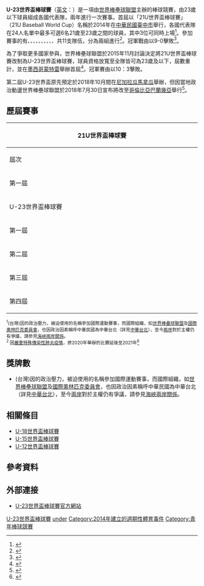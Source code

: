 {{Infobox sports league
| formerly = 21U世界盃棒球賽 (2014)
| logo = U-23 Baseball World Cup logo.svg
| pixels = 
| sport = [[棒球|棒球]]
| founded = 2014年
| champion = {{bb|MEX}}（2018年）
| most_champs = {{bb|TPE}}（1次）<br/>{{bb|JPN}}（1次）<br/>{{bb|MEX}}（1次）<br/>{{bb|VEN}}（1次）
| current_season = 
| last_season = 2021年U-23世界盃棒球賽
| folded = 
| website = https://u23bwc.wbsc.org/zh
}}

{{Day Countdown
|name=  2022年U23世界盃棒球賽
|address= {{中華民國}}[[台北市|台北市]]
|year = 2022
|month= 10
|day = 14
|utc_offset = +8 hours
|on_day_text = 今日播出
}}


'''U-23世界盃棒球賽'''（[[英文|英文]]：'''{{lang|en|U-23 Baseball World Cup}}'''）是一項由[[世界棒壘球聯盟|世界棒壘球聯盟]]主辦的棒球競賽，由23歲以下球員組成各國代表隊，兩年進行一次賽事。首屆以「21U世界盃棒球賽」（21U Baseball World Cup）名稱於2014年在[[中華民國|中華民國]][[臺中市|臺中市]]舉行，各國代表隊在24人名單中最多可選6名21歲至23歲之間的球員，其中3位可同時上場<ref>{{Cite web | url=http://www.libertytimes.com.tw/2014/new/feb/19/today-sp6.htm | title=首屆U21世界盃 大聯盟級颳「台」風 | publisher=自由時報 | date=2014-02-19 | deadurl=yes | archiveurl=https://web.archive.org/web/20140307134909/http://www.libertytimes.com.tw/2014/new/feb/19/today-sp6.htm | archivedate=2014-03-07 | accessdate=2016-12-20 }}</ref>。參加賽事的有{{bb|TPE}}、{{bb|JPN}}、{{bb|KOR}}、{{bb|NIC}}、{{bb|CZE}}、{{bb|AUS}}、{{bb|ITA}}、{{bb|VEN}}、{{bb|NED}}、{{bb|NZL}}、{{bb|MEX}}共11支隊伍，分為兩組進行<ref>{{Cite web | url=http://www.ibaf.org/en/competition/2a0636f8-f9c1-40e4-a97a-2c085be5e0a7/results | title=2014 21U各場次比賽結果表 | publisher=IBAF | date=2014-11-16 | access-date=2016-12-20 | archive-date=2015-09-26 | archive-url=https://web.archive.org/web/20150926215334/http://www.ibaf.org/en/competition/2a0636f8-f9c1-40e4-a97a-2c085be5e0a7/results | dead-url=no }}</ref>。冠軍戰由{{bb|TPE}}以9-0擊敗{{bb|JPN}}<ref>{{Cite web | url=http://news.ltn.com.tw/news/sports/breakingnews/1158981 | title=21U 臺灣完封日本 奪下21U棒球賽冠軍 | publisher=自由時報 | date=2014-11-16 | access-date=2015-11-20 | archive-date=2014-12-29 | archive-url=https://web.archive.org/web/20141229113507/http://news.ltn.com.tw/news/sports/breakingnews/1158981 | dead-url=no }}</ref>。

為了爭取更多國家參與，世界棒壘球聯盟於2015年11月討論決定將21U世界盃棒球賽改制為U-23世界盃棒球賽，球員資格放寬至全隊皆可為23歲及以下，屆數重計，並在[[墨西哥|墨西哥]][[蒙特雷|蒙特雷]]舉辦首屆<ref>{{Cite web | url=http://www.setn.com/News.aspx?NewsID=107542 | title=U21成絕響！爭取國際支持　將改制為U23世界盃 | publisher=三立新聞 | date=2015-11-20 | accessdate=2016-12-20 | archive-date=2020-08-06 | archive-url=https://web.archive.org/web/20200806155524/https://www.setn.com/News.aspx?NewsID=107542 | dead-url=no }}</ref>。冠軍賽由{{bb|JPN}}以10：3擊敗{{bb|AUS}}。

第二屆U-23世界盃原先預定於2018年10月間在[[尼加拉瓜|尼加拉瓜]][[馬拿瓜|馬拿瓜]]舉辦，但因當地政治動盪世界棒壘球聯盟於2018年7月30日宣布將改至[[哥倫比亞|哥倫比亞]][[巴蘭幾亞|巴蘭幾亞]]舉行<ref>{{cite news|url=http://www.wbsc.org/u-23-baseball-world-cup-2018-hosting-rights-awarded-to-barranquilla-colombia|title=U-23 Baseball World Cup 2018 hosting rights awarded to Barranquilla, Colombia|date=2018-07-30|author=WSBC|language=en|accessdate=2018-08-03|archive-date=2019-08-06|archive-url=https://web.archive.org/web/20190806084942/http://www.wbsc.org/u-23-baseball-world-cup-2018-hosting-rights-awarded-to-barranquilla-colombia/|dead-url=no}}</ref>。

==歷屆賽事==
{| class="wikitable" style="font-size:90%; text-align: center;"
! colspan="8" |'''21U世界盃棒球賽'''
|-
!rowspan=2 width=8%|屆次
!rowspan=2 width=8%|年分
!rowspan=2 width=10%|主辦
!rowspan=2 width=10%|舉辦城市
!rowspan=2 width=8%|參賽隊數
!colspan=3|獲勝隊伍
|-
!width=17%|冠軍 [[Image:Gold_medal_world_centered-2.svg|16px]]
!width=17%|亞軍 [[Image:Silver_medal_world_centered-2.svg|16px]]
! width="17%" |季軍 [[Image:Bronze_medal_world_centered-2.svg|16px]]
|-
| 第一屆
| [[2014年21U世界盃棒球賽|2014年]]
| {{TWN}}
| [[臺中市|臺中市]]
| 11
| {{bb|TPE}}<sup>1</sup>
| {{bb|JPN}}
| {{bb|KOR}}
|-
!colspan=8|U-23世界盃棒球賽
|- 
| 第一屆
| [[2016年U-23世界盃棒球賽|2016年]]
| {{MEX}}
| [[蒙特雷|蒙特雷]]
| 12
| {{bb|JPN}}
| {{bb|AUS}}
| {{bb|KOR}}
|- style="background: #D0E6FF;"
| 第二屆
| [[2018年U-23世界盃棒球賽|2018年]]
| {{COL}}
| [[巴蘭幾亞|巴蘭幾亞]]
| 12
| {{bb|MEX}}
| {{bb|JPN}}
| {{bb|VEN}}
|- 
| 第三屆
| [[2020年U-23世界盃棒球賽|2021年]]<sup>2</sup>
| {{MEX}}
| [[奧夫雷貢城|奧夫雷貢城]] / [[埃莫西約|埃莫西約]]
| 12
| {{bb|VEN}}
| {{bb|MEX}}
| {{bb|COL}}
|- 
| 第四屆
| [[2022年U-23世界盃棒球賽|2022年]]
| {{TWN}}
| [[臺北市|臺北市]]
|12
|
|
|
|}

<small><sup>1</sup>{{ROC}}(台灣)因{{PRC}}的政治壓力，被迫使用{{TPE}}的名稱參加國際運動賽事，而國際組織，如[[世界棒壘球聯盟|世界棒壘球聯盟]]及[[國際奧林匹克委員會|國際奧林匹克委員會]]，也因政治因素稱呼中華民國為中華台北（詳見[[中華台北|中華台北]]），至今[[兩岸|兩岸]]對於主權仍有爭議，請參見[[海峽兩岸關係|海峽兩岸關係]]。</small><br/>
<small><sup>2</sup> 因[[嚴重特殊傳染性肺炎疫情|嚴重特殊傳染性肺炎疫情]]，原2020年舉辦的比賽延後至2021年<ref>{{cite web |title=WBSC Women's, U-15 Baseball World Cups postponed |url=https://www.wbsc.org/news/wbsc-womens-u-15-baseball-world-cups-postponed |website=WBSC |publisher=World Baseball Softball Confederation |accessdate=2021-02-27 |archive-date=2021-03-02 |archive-url=https://web.archive.org/web/20210302222630/https://www.wbsc.org/news/wbsc-womens-u-15-baseball-world-cups-postponed |dead-url=no }}</ref></small>

==獎牌數==
{{Medals table
 | caption        = 
 | host           = 
 | flag_template  = bb
 | event          = 
 | team           = 
 | gold_JPN = 1 | silver_JPN = 2 | bronze_JPN = 0
 | gold_MEX = 1 | silver_MEX = 1 | bronze_MEX = 0
 | gold_VEN = 1 | silver_VEN = 0 | bronze_VEN = 1
 | gold_TPE = 1 | silver_TPE = 0 | bronze_TPE = 0 | note_TPE = {{ref|1|[1]}}
 | gold_AUS = 0 | silver_AUS = 1 | bronze_AUS = 0
 | gold_KOR = 0 | silver_KOR = 0 | bronze_KOR = 2
 | gold_COL = 0 | silver_COL = 0 | bronze_COL = 1
}}

*{{note|1|[1]}} {{ROC}}(台灣)因{{PRC}}的政治壓力，被迫使用{{TPE}}的名稱參加國際運動賽事，而國際組織，如[[世界棒壘球聯盟|世界棒壘球聯盟]]及[[國際奧林匹克委員會|國際奧林匹克委員會]]，也因政治因素稱呼中華民國為中華台北（詳見[[中華台北|中華台北]]），至今[[兩岸|兩岸]]對於主權仍有爭議，請參見[[海峽兩岸關係|海峽兩岸關係]]。</small>

==相關條目==
* [[U-18世界盃棒球賽|U-18世界盃棒球賽]]
* [[U-15世界盃棒球賽|U-15世界盃棒球賽]]
* [[U-12世界盃棒球賽|U-12世界盃棒球賽]]

==參考資料==
{{reflist}}

==外部連接==
*[https://u23bwc.wbsc.org/zh U-23世界盃棒球賽官方網站] {{Wayback|url=https://u23bwc.wbsc.org/zh |date=20180802131904 }} {{zh-hant icon}}

{{台灣棒球維基館}}
{{U-23世界盃棒球賽}}
{{國際棒球}}

[[Category:U-23世界盃棒球賽|]]
[[Category:國際棒球賽事|under]]
[[Category:2014年建立的週期性體育事件|Category:2014年建立的週期性體育事件]]
[[Category:青年棒球競賽|Category:青年棒球競賽]]